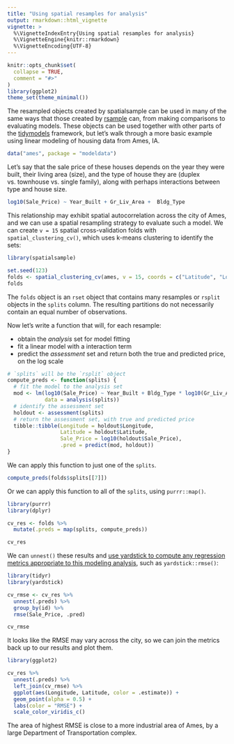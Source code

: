 ```yaml
---
title: "Using spatial resamples for analysis"
output: rmarkdown::html_vignette
vignette: >
  %\VignetteIndexEntry{Using spatial resamples for analysis}
  %\VignetteEngine{knitr::rmarkdown}
  %\VignetteEncoding{UTF-8}
---
```


```r
knitr::opts_chunk$set(
  collapse = TRUE,
  comment = "#>"
)
library(ggplot2)
theme_set(theme_minimal())
```

The resampled objects created by spatialsample can be used in many of the same ways that those created by [rsample](https://rsample.tidymodels.org/) can, from making comparisons to evaluating models. These objects can be used together with other parts of the [tidymodels](https://www.tidymodels.org/) framework, but let's walk through a more basic example using linear modeling of housing data from Ames, IA.

```r
data("ames", package = "modeldata")
```

Let's say that the sale price of these houses depends on the year they were built, their living area (size), and the type of house they are (duplex vs. townhouse vs. single family), along with perhaps interactions between type and house size. 

```r
log10(Sale_Price) ~ Year_Built + Gr_Liv_Area +  Bldg_Type
```

This relationship may exhibit spatial autocorrelation across the city of Ames, and we can use a spatial resampling strategy to evaluate such a model. We can create `v = 15` spatial cross-validation folds with `spatial_clustering_cv()`, which uses k-means clustering to identify the sets:

```r
library(spatialsample)

set.seed(123)
folds <- spatial_clustering_cv(ames, v = 15, coords = c("Latitude", "Longitude"))
folds
```

The `folds` object is an `rset` object that contains many resamples or `rsplit` objects in the `splits` column. The resulting partitions do not necessarily contain an equal number of observations.

Now let's write a function that will, for each resample:

- obtain the _analysis_ set for model fitting
- fit a linear model with a interaction term
- predict the _assessment_ set and return both the true and predicted price, on the log scale


```r
# `splits` will be the `rsplit` object
compute_preds <- function(splits) {
  # fit the model to the analysis set
  mod <- lm(log10(Sale_Price) ~ Year_Built + Bldg_Type * log10(Gr_Liv_Area), 
            data = analysis(splits))
  # identify the assessment set
  holdout <- assessment(splits)
  # return the assessment set, with true and predicted price
  tibble::tibble(Longitude = holdout$Longitude, 
                 Latitude = holdout$Latitude,
                 Sale_Price = log10(holdout$Sale_Price), 
                 .pred = predict(mod, holdout))
}
```


We can apply this function to just one of the `splits`.

```r
compute_preds(folds$splits[[7]]) 
```


Or we can apply this function to all of the `splits`, using `purrr::map()`.

```r
library(purrr)
library(dplyr)

cv_res <- folds %>%
  mutate(.preds = map(splits, compute_preds))

cv_res
```

We can `unnest()` these results and [use yardstick to compute any regression metrics appropriate to this modeling analysis](https://yardstick.tidymodels.org/reference/index.html#section-regression-metrics), such as `yardstick::rmse()`:

```r
library(tidyr)
library(yardstick)

cv_rmse <- cv_res %>%
  unnest(.preds) %>%
  group_by(id) %>%
  rmse(Sale_Price, .pred)

cv_rmse
```

It looks like the RMSE may vary across the city, so we can join the metrics back up to our results and plot them.

```r
library(ggplot2)

cv_res %>%
  unnest(.preds) %>%
  left_join(cv_rmse) %>%
  ggplot(aes(Longitude, Latitude, color = .estimate)) + 
  geom_point(alpha = 0.5) +
  labs(color = "RMSE") +
  scale_color_viridis_c()
```

The area of highest RMSE is close to a more industrial area of Ames, by a large Department of Transportation complex.
